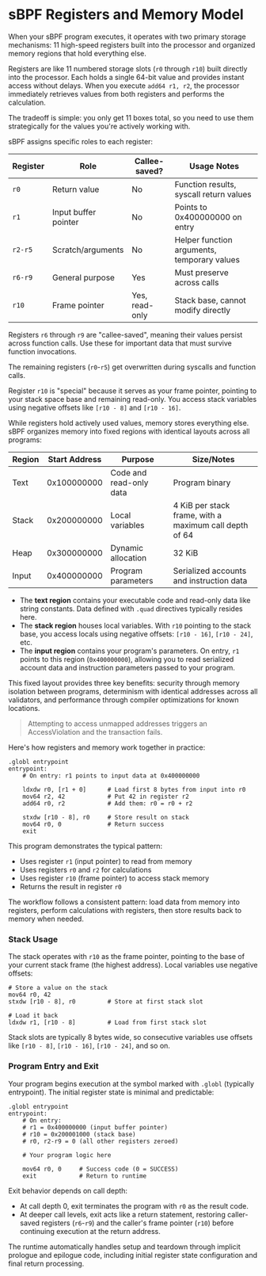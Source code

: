 
# sBPF Registers and Memory Model

When your sBPF program executes, it operates with two primary storage mechanisms: 11 high-speed registers built into the processor and organized memory regions that hold everything else.

<ArticleSection name="Registers" id="registers" level="h2" />

Registers are like 11 numbered storage slots (`r0` through `r10`) built directly into the processor. Each holds a single 64-bit value and provides instant access without delays. When you execute `add64 r1, r2`, the processor immediately retrieves values from both registers and performs the calculation.

The tradeoff is simple: you only get 11 boxes total, so you need to use them strategically for the values you're actively working with.

sBPF assigns specific roles to each register:

| Register | Role                 | Callee-saved?  | Usage Notes                                 |
|----------|----------------------|----------------|---------------------------------------------|
| `r0`     | Return value         | No             | Function results, syscall return values     |
| `r1`     | Input buffer pointer | No             | Points to 0x400000000 on entry              |
| `r2-r5`  | Scratch/arguments    | No             | Helper function arguments, temporary values |
| `r6-r9`  | General purpose      | Yes            | Must preserve across calls                  |
| `r10`    | Frame pointer        | Yes, read-only | Stack base, cannot modify directly          |

Registers `r6` through `r9` are "callee-saved", meaning their values persist across function calls. Use these for important data that must survive function invocations. 

The remaining registers (`r0`-`r5`) get overwritten during syscalls and function calls.

Register `r10` is "special" because it serves as your frame pointer, pointing to your stack space base and remaining read-only. You access stack variables using negative offsets like `[r10 - 8]` and `[r10 - 16]`.

<ArticleSection name="Memory" id="memory" level="h2" />

While registers hold actively used values, memory stores everything else. sBPF organizes memory into fixed regions with identical layouts across all programs:

| Region | Start Address | Purpose                 | Size/Notes                                             |
|--------|---------------|-------------------------|--------------------------------------------------------|
| Text   | 0x100000000   | Code and read-only data | Program binary                                         |
| Stack  | 0x200000000   | Local variables         | 4 KiB per stack frame, with a maximum call depth of 64 |
| Heap   | 0x300000000   | Dynamic allocation      | 32 KiB                                                 |
| Input  | 0x400000000   | Program parameters      | Serialized accounts and instruction data               |

- The **text region** contains your executable code and read-only data like string constants. Data defined with `.quad` directives typically resides here.
- The **stack region** houses local variables. With `r10` pointing to the stack base, you access locals using negative offsets: `[r10 - 16]`, `[r10 - 24]`, etc.
- The **input region** contains your program's parameters. On entry, `r1` points to this region (`0x400000000`), allowing you to read serialized account data and instruction parameters passed to your program.

This fixed layout provides three key benefits: security through memory isolation between programs, determinism with identical addresses across all validators, and performance through compiler optimizations for known locations.

> Attempting to access unmapped addresses triggers an AccessViolation and the transaction fails.

<ArticleSection name="Using Registers and Memory" id="using-registers-and-memory" level="h2" />

Here's how registers and memory work together in practice:

```sbpf
.globl entrypoint
entrypoint:
    # On entry: r1 points to input data at 0x400000000
    
    ldxdw r0, [r1 + 0]      # Load first 8 bytes from input into r0
    mov64 r2, 42            # Put 42 in register r2
    add64 r0, r2            # Add them: r0 = r0 + r2
    
    stxdw [r10 - 8], r0     # Store result on stack
    mov64 r0, 0             # Return success
    exit
```

This program demonstrates the typical pattern:
- Uses register `r1` (input pointer) to read from memory
- Uses registers `r0` and `r2` for calculations
- Uses register `r10` (frame pointer) to access stack memory
- Returns the result in register `r0`

The workflow follows a consistent pattern: load data from memory into registers, perform calculations with registers, then store results back to memory when needed.

### Stack Usage

The stack operates with `r10` as the frame pointer, pointing to the base of your current stack frame (the highest address). Local variables use negative offsets:

```sbpf
# Store a value on the stack
mov64 r0, 42
stxdw [r10 - 8], r0         # Store at first stack slot

# Load it back
ldxdw r1, [r10 - 8]         # Load from first stack slot
```

Stack slots are typically 8 bytes wide, so consecutive variables use offsets like `[r10 - 8]`, `[r10 - 16]`, `[r10 - 24]`, and so on.

### Program Entry and Exit

Your program begins execution at the symbol marked with `.globl` (typically entrypoint). The initial register state is minimal and predictable:

```sbpf
.globl entrypoint
entrypoint:
    # On entry:
    # r1 = 0x400000000 (input buffer pointer)
    # r10 = 0x200001000 (stack base)
    # r0, r2-r9 = 0 (all other registers zeroed)

    # Your program logic here

    mov64 r0, 0     # Success code (0 = SUCCESS)
    exit            # Return to runtime
```

Exit behavior depends on call depth:
- At call depth 0, exit terminates the program with `r0` as the result code. 
- At deeper call levels, exit acts like a return statement, restoring caller-saved registers (`r6`-`r9`) and the caller's frame pointer (`r10`) before continuing execution at the return address.

The runtime automatically handles setup and teardown through implicit prologue and epilogue code, including initial register state configuration and final return processing.